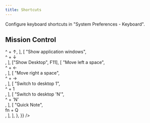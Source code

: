 ```yaml
---
title: Shortcuts
---
```



Configure keyboard shortcuts in "System Preferences - Keyboard".

## Mission Control

<Table
  data={{
    position: ["start", "center"],
    header: ["Function", "Keyboard"],
    body: {
      items: [
        [
          "Mission Control",
          <div>
            <Shortcut>^</Shortcut> + <Shortcut>&uarr;</Shortcut>
          </div>,
        ],
        [
          "Show application windows",
          <div>
            <Shortcut>^</Shortcut> + <Shortcut>&darr;</Shortcut>
          </div>,
        ],
        ["Show Desktop", <Shortcut>F11</Shortcut>],
        [
          "Move left a space",
          <div>
            <Shortcut>^</Shortcut> + <Shortcut>&larr;</Shortcut>
          </div>,
        ],
        [
          "Move right a space",
          <div>
            <Shortcut>^</Shortcut> + <Shortcut>&rarr;</Shortcut>
          </div>,
        ],
        [
          "Switch to desktop 1",
          <div>
            <Shortcut>^</Shortcut> + <Shortcut>1</Shortcut>
          </div>,
        ],
        [
          "Switch to desktop 'N'",
          <div>
            <Shortcut>^</Shortcut> + <Shortcut>'N'</Shortcut>
          </div>,
        ],
        [
          "Quick Note",
          <div>
            <Shortcut>fn</Shortcut> + <Shortcut>Q</Shortcut>
          </div>,
        ],
      ],
    },
  }}
/>
